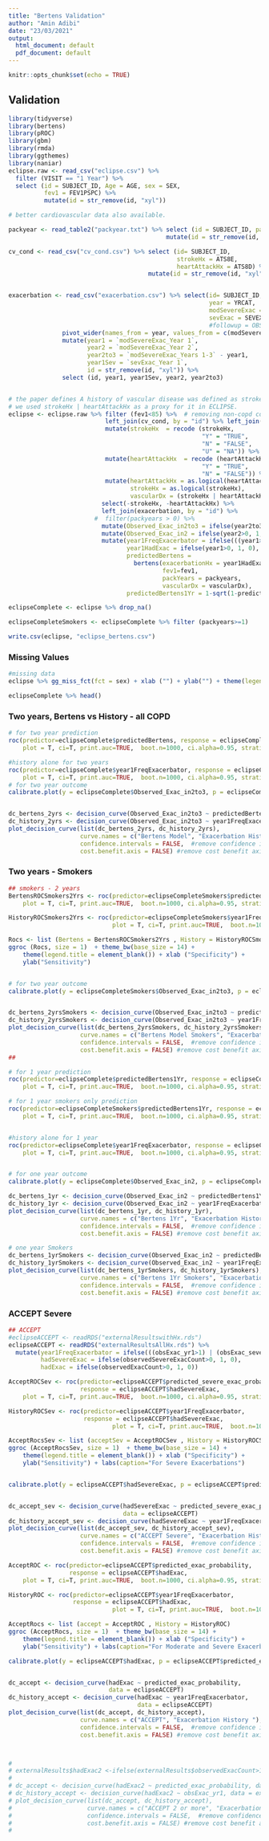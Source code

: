```yaml
---
title: "Bertens Validation"
author: "Amin Adibi"
date: "23/03/2021"
output:
  html_document: default
  pdf_document: default
---
```


```r
knitr::opts_chunk$set(echo = TRUE)
```

## Validation

```r
library(tidyverse)
library(bertens)
library(pROC)
library(gbm)
library(rmda)
library(ggthemes)
library(naniar)
eclipse.raw <- read_csv("eclipse.csv") %>% 
  filter (VISIT == "1 Year") %>% 
  select (id = SUBJECT_ID, Age = AGE, sex = SEX, 
          fev1 = FEV1PSPC) %>%
          mutate(id = str_remove(id, "xyl"))

# better cardiovascular data also available.

packyear <- read_table2("packyear.txt") %>% select (id = SUBJECT_ID, packyears = SUPKYR) %>%
                                            mutate(id = str_remove(id, "ecl"))

cv_cond <- read_csv("cv_cond.csv") %>% select (id= SUBJECT_ID, 
                                               strokeHx = ATS8E,
                                               heartAttackHx = ATS8D) %>%
                                       mutate(id = str_remove(id, "xyl"))


exacerbation <- read_csv("exacerbation.csv") %>% select(id= SUBJECT_ID, 
                                                        year = YRCAT,
                                                        modSevereExac = EXACNUM1,
                                                        sevExac = SEVEXN1) %>%
                                                        #followup = OBSTIME) %>%
               pivot_wider(names_from = year, values_from = c(modSevereExac, sevExac)) %>%
               mutate(year1 = `modSevereExac_Year 1`,
                      year2 = `modSevereExac_Year 2`,
                      year2to3 = `modSevereExac_Years 1-3` - year1,
                      year1Sev = `sevExac_Year 1`,
                      id = str_remove(id, "xyl")) %>%
               select (id, year1, year1Sev, year2, year2to3)


# the paper defines A history of vascular disease was defined as stroke, transient ischemic attack, or peripheral arterial disease.
# we used strokeHx | heartAttackHx as a proxy for it in ECLIPSE.
eclipse <- eclipse.raw %>% filter (fev1<85) %>%  # removing non-copd controls
                           left_join(cv_cond, by = "id") %>% left_join(packyear, by = "id") %>%
                           mutate(strokeHx  = recode (strokeHx,
                                                      "Y" = "TRUE",
                                                      "N" = "FALSE",
                                                      "U" = "NA")) %>%
                           mutate(heartAttackHx  = recode (heartAttackHx,
                                                      "Y" = "TRUE",
                                                      "N" = "FALSE")) %>%
                           mutate(heartAttackHx = as.logical(heartAttackHx),
                                  strokeHx = as.logical(strokeHx),
                                  vascularDx = (strokeHx | heartAttackHx)) %>%
                          select(-strokeHx, -heartAttackHx) %>%
                          left_join(exacerbation, by = "id") %>%
                        #  filter(packyears > 0) %>%
                          mutate(Observed_Exac_in2to3 = ifelse(year2to3>0, 1, 0))  %>%
                          mutate(Observed_Exac_in2 = ifelse(year2>0, 1, 0))  %>%
                          mutate(year1FreqExacerbator = ifelse(((year1>1) | (year1Sev>0)), 1, 0),
                                 year1HadExac = ifelse(year1>0, 1, 0),
                                 predictedBertens = 
                                   bertens(exacerbationHx = year1HadExac, 
                                           fev1=fev1, 
                                           packYears = packyears,
                                           vascularDx = vascularDx),
                                 predictedBertens1Yr = 1-sqrt(1-predictedBertens)) 

eclipseComplete <- eclipse %>% drop_na()

eclipseCompleteSmokers <- eclipseComplete %>% filter (packyears>=1)

write.csv(eclipse, "eclipse_bertens.csv")

```
### Missing Values
```r
#missing data
eclipse %>% gg_miss_fct(fct = sex) + xlab ("") + ylab("") + theme(legend.position="top")

eclipseComplete %>% head()
```

### Two years, Bertens vs History - all COPD
```r

# for two year prediction
roc(predictor=eclipseComplete$predictedBertens, response = eclipseComplete$Observed_Exac_in2to3,
    plot = T, ci=T, print.auc=TRUE,  boot.n=1000, ci.alpha=0.95, stratified=FALSE, show.thres=TRUE, grid=TRUE)  

#history alone for two years
roc(predictor=eclipseComplete$year1FreqExacerbator, response = eclipseComplete$Observed_Exac_in2to3,
    plot = T, ci=T, print.auc=TRUE,  boot.n=1000, ci.alpha=0.95, stratified=FALSE, show.thres=TRUE, grid=TRUE)     
# for two year outcome
calibrate.plot(y = eclipseComplete$Observed_Exac_in2to3, p = eclipseComplete$predictedBertens)


dc_bertens_2yrs <- decision_curve(Observed_Exac_in2to3 ~ predictedBertens, data = eclipseComplete)
dc_history_2yrs <- decision_curve(Observed_Exac_in2to3 ~ year1FreqExacerbator, data = eclipseComplete)
plot_decision_curve(list(dc_bertens_2yrs, dc_history_2yrs),
                    curve.names = c("Bertens Model", "Exacerbation History"),
                    confidence.intervals = FALSE,  #remove confidence intervals
                    cost.benefit.axis = FALSE) #remove cost benefit axis)

```

### Two years - Smokers

```r

## smokers - 2 years
BertensROCSmokers2Yrs <- roc(predictor=eclipseCompleteSmokers$predictedBertens, response = eclipseCompleteSmokers$Observed_Exac_in2to3,
    plot = T, ci=T, print.auc=TRUE,  boot.n=1000, ci.alpha=0.95, stratified=FALSE, show.thres=TRUE, grid=TRUE)                          

HistoryROCSmokers2Yrs <- roc(predictor=eclipseCompleteSmokers$year1FreqExacerbator, response = eclipseCompleteSmokers$Observed_Exac_in2to3,
                             plot = T, ci=T, print.auc=TRUE,  boot.n=1000, ci.alpha=0.95, stratified=FALSE, show.thres=TRUE, grid=TRUE)                          

Rocs <- list (Bertens = BertensROCSmokers2Yrs , History = HistoryROCSmokers2Yrs)
ggroc (Rocs, size = 1)  + theme_bw(base_size = 14) +
    theme(legend.title = element_blank()) + xlab ("Specificity") + 
    ylab("Sensitivity") 


# for two year outcome
calibrate.plot(y = eclipseCompleteSmokers$Observed_Exac_in2to3, p = eclipseCompleteSmokers$predictedBertens)


dc_bertens_2yrsSmokers <- decision_curve(Observed_Exac_in2to3 ~ predictedBertens, data = eclipseCompleteSmokers)
dc_history_2yrsSmokers <- decision_curve(Observed_Exac_in2to3 ~ year1FreqExacerbator, data = eclipseCompleteSmokers)
plot_decision_curve(list(dc_bertens_2yrsSmokers, dc_history_2yrsSmokers),
                    curve.names = c("Bertens Model Smokers", "Exacerbation History Smokers"),
                    confidence.intervals = FALSE,  #remove confidence intervals
                    cost.benefit.axis = FALSE) #remove cost benefit axis)
##
```

<!-- ### One year predicitons -->

```r

# for 1 year prediction
roc(predictor=eclipseComplete$predictedBertens1Yr, response = eclipseComplete$Observed_Exac_in2,
    plot = T, ci=T, print.auc=TRUE,  boot.n=1000, ci.alpha=0.95, stratified=FALSE, show.thres=TRUE, grid=TRUE)                          

# for 1 year smokers only prediction 
roc(predictor=eclipseCompleteSmokers$predictedBertens1Yr, response = eclipseCompleteSmokers$Observed_Exac_in2,
    plot = T, ci=T, print.auc=TRUE,  boot.n=1000, ci.alpha=0.95, stratified=FALSE, show.thres=TRUE, grid=TRUE)                          


#history alone for 1 year
roc(predictor=eclipseComplete$year1FreqExacerbator, response = eclipseComplete$Observed_Exac_in2,
    plot = T, ci=T, print.auc=TRUE,  boot.n=1000, ci.alpha=0.95, stratified=FALSE, show.thres=TRUE, grid=TRUE)                          


# for one year outcome
calibrate.plot(y = eclipseComplete$Observed_Exac_in2, p = eclipseComplete$predictedBertens1Yr)

dc_bertens_1yr <- decision_curve(Observed_Exac_in2 ~ predictedBertens1Yr, data = eclipseComplete)
dc_history_1yr <- decision_curve(Observed_Exac_in2 ~ year1FreqExacerbator, data = eclipseComplete)
plot_decision_curve(list(dc_bertens_1yr, dc_history_1yr),
                    curve.names = c("Bertens 1Yr", "Exacerbation History"),
                    confidence.intervals = FALSE,  #remove confidence intervals
                    cost.benefit.axis = FALSE) #remove cost benefit axis)

# one year Smokers
dc_bertens_1yrSmokers <- decision_curve(Observed_Exac_in2 ~ predictedBertens1Yr, data = eclipseCompleteSmokers)
dc_history_1yrSmokers <- decision_curve(Observed_Exac_in2 ~ year1FreqExacerbator, data = eclipseCompleteSmokers)
plot_decision_curve(list(dc_bertens_1yrSmokers, dc_history_1yrSmokers),
                    curve.names = c("Bertens 1Yr Smokers", "Exacerbation History Smokers"),
                    confidence.intervals = FALSE,  #remove confidence intervals
                    cost.benefit.axis = FALSE) #remove cost benefit axis)


```


### ACCEPT Severe

```r


## ACCEPT
#eclipseACCEPT <- readRDS("externalResultswithHx.rds")
eclipseACCEPT <- readRDS("externalResultsAllHx.rds") %>% 
  mutate(year1FreqExacerbator = ifelse(((obsExac_yr1>1) | (obsExac_severe_yr1>0)), 1, 0),
         hadSevereExac = ifelse(observedSevereExacCount>0, 1, 0),
         hadExac = ifelse(observedExacCount>0, 1, 0))

AcceptROCSev <- roc(predictor=eclipseACCEPT$predicted_severe_exac_probability_oldMethod, 
                    response = eclipseACCEPT$hadSevereExac,
    plot = T, ci=T, print.auc=TRUE,  boot.n=1000, ci.alpha=0.95, stratified=FALSE, show.thres=TRUE, grid=TRUE)                          

HistoryROCSev <- roc(predictor=eclipseACCEPT$year1FreqExacerbator, 
                     response = eclipseACCEPT$hadSevereExac,
                             plot = T, ci=T, print.auc=TRUE,  boot.n=1000, ci.alpha=0.95, stratified=FALSE, show.thres=TRUE, grid=TRUE)                          

AcceptRocsSev <- list (acceptSev = AcceptROCSev , History = HistoryROCSev)
ggroc (AcceptRocsSev, size = 1)  + theme_bw(base_size = 14) +
    theme(legend.title = element_blank()) + xlab ("Specificity") + 
    ylab("Sensitivity") + labs(caption="For Severe Exacerbations")


calibrate.plot(y = eclipseACCEPT$hadSevereExac, p = eclipseACCEPT$predicted_severe_exac_probability_oldMethod)


dc_accept_sev <- decision_curve(hadSevereExac ~ predicted_severe_exac_probability_oldMethod, 
                                data = eclipseACCEPT)
dc_history_accept_sev <- decision_curve(hadSevereExac ~ year1FreqExacerbator, data = eclipseACCEPT)
plot_decision_curve(list(dc_accept_sev, dc_history_accept_sev),
                    curve.names = c("ACCEPT Severe", "Exacerbation History - Severe"),
                    confidence.intervals = FALSE,  #remove confidence intervals
                    cost.benefit.axis = FALSE) #remove cost benefit axis)


```

```r

AcceptROC <- roc(predictor=eclipseACCEPT$predicted_exac_probability, 
                 response = eclipseACCEPT$hadExac,
    plot = T, ci=T, print.auc=TRUE,  boot.n=1000, ci.alpha=0.95, stratified=FALSE, show.thres=TRUE, grid=TRUE)                          

HistoryROC <- roc(predictor=eclipseACCEPT$year1FreqExacerbator, 
                  response = eclipseACCEPT$hadExac,
                             plot = T, ci=T, print.auc=TRUE,  boot.n=1000, ci.alpha=0.95, stratified=FALSE, show.thres=TRUE, grid=TRUE)                          

AcceptRocs <- list (accept = AcceptROC , History = HistoryROC)
ggroc (AcceptRocs, size = 1)  + theme_bw(base_size = 14) +
    theme(legend.title = element_blank()) + xlab ("Specificity") + 
    ylab("Sensitivity") + labs(caption="For Moderate and Severe Exacerbations")

calibrate.plot(y = eclipseACCEPT$hadExac, p = eclipseACCEPT$predicted_exac_probability)


dc_accept <- decision_curve(hadExac ~ predicted_exac_probability, 
                            data = eclipseACCEPT)
dc_history_accept <- decision_curve(hadExac ~ year1FreqExacerbator, 
                                    data = eclipseACCEPT)
plot_decision_curve(list(dc_accept, dc_history_accept),
                    curve.names = c("ACCEPT", "Exacerbation History "),
                    confidence.intervals = FALSE,  #remove confidence intervals
                    cost.benefit.axis = FALSE) #remove cost benefit axis)



# 
# externalResults$hadExac2 <-ifelse(externalResults$observedExacCount>1, 1, 0)
# 
# dc_accept <- decision_curve(hadExac2 ~ predicted_exac_probability, data = externalResults)
# dc_history_accept <- decision_curve(hadExac2 ~ obsExac_yr1, data = externalResults)
# plot_decision_curve(list(dc_accept, dc_history_accept),
#                     curve.names = c("ACCEPT 2 or more", "Exacerbation History - 2 or more"),
#                     confidence.intervals = FALSE,  #remove confidence intervals
#                     cost.benefit.axis = FALSE) #remove cost benefit axis)
# 

```


